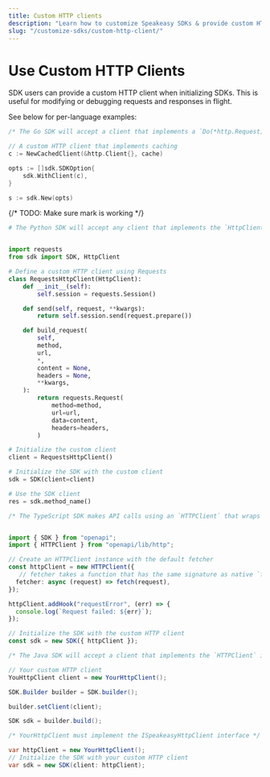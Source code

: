```yaml
---
title: Custom HTTP clients
description: "Learn how to customize Speakeasy SDKs & provide custom HTTP clients to use a proxy, enable custom telemetry, add headers, or use preconfigured options."
slug: "/customize-sdks/custom-http-client/"
---
```




# Use Custom HTTP Clients

SDK users can provide a custom HTTP client when initializing SDKs. This is useful for modifying or debugging requests and responses in flight.

See below for per-language examples:

<CodeWithTabs>

```go !!tabs Go
/* The Go SDK will accept a client that implements a `Do(*http.Request) (*http.Response, error)` method similar to the standard library&apos;s `http.Client`. */

// A custom HTTP client that implements caching
c := NewCachedClient(&http.Client{}, cache)

opts := []sdk.SDKOption{
    sdk.WithClient(c),
}

s := sdk.New(opts)
```

{/* TODO: Make sure mark is working */}
```python !!tabs Python mark=7 
# The Python SDK will accept any client that implements the `HttpClient` interface from the SDK. Here&apos;s an example using the [`requests`](https://requests.readthedocs.io/en/latest/) library:


import requests
from sdk import SDK, HttpClient

# Define a custom HTTP client using Requests
class RequestsHttpClient(HttpClient):
    def __init__(self):
        self.session = requests.Session()

    def send(self, request, **kwargs):
        return self.session.send(request.prepare())

    def build_request(
        self,
        method,
        url,
        *,
        content = None,
        headers = None,
        **kwargs,
    ):
        return requests.Request(
            method=method,
            url=url,
            data=content,
            headers=headers,
        )

# Initialize the custom client
client = RequestsHttpClient()

# Initialize the SDK with the custom client
sdk = SDK(client=client)

# Use the SDK client
res = sdk.method_name()
```

```typescript !!tabs TypeScript
/* The TypeScript SDK makes API calls using an `HTTPClient` that wraps the native[Fetch API](https://developer.mozilla.org/en-US/docs/Web/API/Fetch_API). This client is a thin wrapper around `fetch` and provides the ability to attach hooks around the request lifecycle that can be used to modify the request or handleerrors and response. */


import { SDK } from "openapi";
import { HTTPClient } from "openapi/lib/http";

// Create an HTTPClient instance with the default fetcher
const httpClient = new HTTPClient({
   // fetcher takes a function that has the same signature as native `fetch`.
  fetcher: async (request) => fetch(request),
});

httpClient.addHook("requestError", (err) => {
  console.log(`Request failed: ${err}`);
});

// Initialize the SDK with the custom HTTP client
const sdk = new SDK({ httpClient });

```


```java !!tabs Java
/* The Java SDK will accept a client that implements the `HTTPClient` interface in the `utils` package. This will wrap a `java.net.http.HttpClient` instance and the call to `send`. */

// Your custom HTTP client
YouHttpClient client = new YourHttpClient();

SDK.Builder builder = SDK.builder();

builder.setClient(client);

SDK sdk = builder.build();
```

```csharp !!tabs C#
/* YourHttpClient must implement the ISpeakeasyHttpClient interface */

var httpClient = new YourHttpClient();
// Initialize the SDK with your custom HTTP client
var sdk = new SDK(client: httpClient);
```
</CodeWithTabs>
